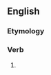 ==English==

===Etymology===
{{suffix|en|tumble|eth|nocat=1}}

===Verb===
{{head|en|verb form}}

# {{en-archaic third-person singular of|tumble}}